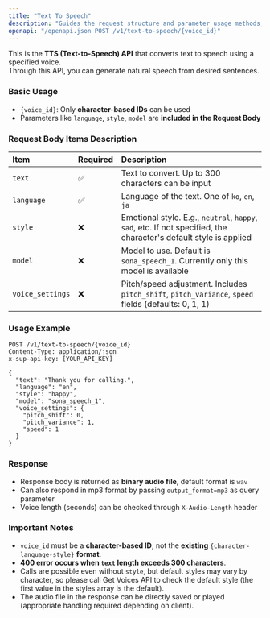 ```yaml
---
title: "Text To Speech"
description: "Guides the request structure and parameter usage methods, and error precautions for the TTS API that converts text to speech."
openapi: "/openapi.json POST /v1/text-to-speech/{voice_id}"
---
```

This is the **TTS (Text-to-Speech) API** that converts text to speech using a specified voice.\
Through this API, you can generate natural speech from desired sentences.

### Basic Usage
- `{voice_id}`: Only **character-based IDs** can be used
- Parameters like `language`, `style`, `model` are **included in the Request Body**

### Request Body Items Description
| Item               | Required | Description                                                                      |
| :--------------- | :-- | :---------------------------------------------------------------------- |
| `text`           | ✅  | Text to convert. Up to 300 characters can be input                                                |
| `language`       | ✅  | Language of the text. One of `ko`, `en`, `ja`                                          |
| `style`          | ❌  | Emotional style. E.g., `neutral`, `happy`, `sad`, etc. If not specified, the character's default style is applied    |
| `model`          | ❌  | Model to use. Default is `sona_speech_1`. Currently only this model is available                            |
| `voice_settings` | ❌  | Pitch/speed adjustment. Includes `pitch_shift`, `pitch_variance`, `speed` fields (defaults: 0, 1, 1) |

### Usage Example
```http
POST /v1/text-to-speech/{voice_id}
Content-Type: application/json
x-sup-api-key: [YOUR_API_KEY]

{
  "text": "Thank you for calling.",
  "language": "en",
  "style": "happy",
  "model": "sona_speech_1",
  "voice_settings": {
    "pitch_shift": 0,
    "pitch_variance": 1,
    "speed": 1
  }
}
```

### Response
- Response body is returned as **binary audio file**, default format is `wav`
- Can also respond in mp3 format by passing `output_format=mp3` as query parameter
- Voice length (seconds) can be checked through `X-Audio-Length` header

### Important Notes
- `voice_id` must be a **character-based ID**, not the **existing** `{character-language-style}` **format**.
- **400 error occurs when `text` length exceeds 300 characters**.
- Calls are possible even without `style`, but default styles may vary by character, so please call Get Voices API to check the default style (the first value in the styles array is the default).
- The audio file in the response can be directly saved or played (appropriate handling required depending on client).
